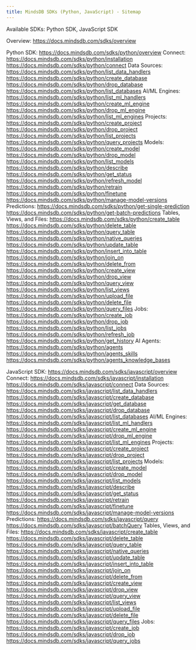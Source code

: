 ```yaml
---
title: MindsDB SDKs (Python, JavaScript) - Sitemap
---
```


Available SDKs:
Python SDK, JavaScript SDK

Overview:
https://docs.mindsdb.com/sdks/overview

Python SDK:
https://docs.mindsdb.com/sdks/python/overview
Connect:
https://docs.mindsdb.com/sdks/python/installation
https://docs.mindsdb.com/sdks/python/connect
Data Sources:
https://docs.mindsdb.com/sdks/python/list_data_handlers
https://docs.mindsdb.com/sdks/python/create_database
https://docs.mindsdb.com/sdks/python/drop_database
https://docs.mindsdb.com/sdks/python/list_databases
AI/ML Engines:
https://docs.mindsdb.com/sdks/python/list_ml_handlers
https://docs.mindsdb.com/sdks/python/create_ml_engine
https://docs.mindsdb.com/sdks/python/drop_ml_engine
https://docs.mindsdb.com/sdks/python/list_ml_engines
Projects:
https://docs.mindsdb.com/sdks/python/create_project
https://docs.mindsdb.com/sdks/python/drop_project
https://docs.mindsdb.com/sdks/python/list_projects
https://docs.mindsdb.com/sdks/python/query_projects
Models:
https://docs.mindsdb.com/sdks/python/create_model
https://docs.mindsdb.com/sdks/python/drop_model
https://docs.mindsdb.com/sdks/python/list_models
https://docs.mindsdb.com/sdks/python/describe
https://docs.mindsdb.com/sdks/python/get_status
https://docs.mindsdb.com/sdks/python/refresh_model
https://docs.mindsdb.com/sdks/python/retrain
https://docs.mindsdb.com/sdks/python/finetune
https://docs.mindsdb.com/sdks/python/manage-model-versions
Predictions:
https://docs.mindsdb.com/sdks/python/get-single-prediction
https://docs.mindsdb.com/sdks/python/get-batch-predictions
Tables, Views, and Files:
https://docs.mindsdb.com/sdks/python/create_table
https://docs.mindsdb.com/sdks/python/delete_table
https://docs.mindsdb.com/sdks/python/query_table
https://docs.mindsdb.com/sdks/python/native_queries
https://docs.mindsdb.com/sdks/python/update_table
https://docs.mindsdb.com/sdks/python/insert_into_table
https://docs.mindsdb.com/sdks/python/join_on
https://docs.mindsdb.com/sdks/python/delete_from
https://docs.mindsdb.com/sdks/python/create_view
https://docs.mindsdb.com/sdks/python/drop_view
https://docs.mindsdb.com/sdks/python/query_view
https://docs.mindsdb.com/sdks/python/list_views
https://docs.mindsdb.com/sdks/python/upload_file
https://docs.mindsdb.com/sdks/python/delete_file
https://docs.mindsdb.com/sdks/python/query_files
Jobs:
https://docs.mindsdb.com/sdks/python/create_job
https://docs.mindsdb.com/sdks/python/drop_job
https://docs.mindsdb.com/sdks/python/list_jobs
https://docs.mindsdb.com/sdks/python/refresh_job
https://docs.mindsdb.com/sdks/python/get_history
AI Agents:
https://docs.mindsdb.com/sdks/python/agents
https://docs.mindsdb.com/sdks/python/agents_skills
https://docs.mindsdb.com/sdks/python/agents_knowledge_bases

JavaScript SDK:
https://docs.mindsdb.com/sdks/javascript/overview
Connect:
https://docs.mindsdb.com/sdks/javascript/installation
https://docs.mindsdb.com/sdks/javascript/connect
Data Sources:
https://docs.mindsdb.com/sdks/javascript/list_data_handlers
https://docs.mindsdb.com/sdks/javascript/create_database
https://docs.mindsdb.com/sdks/javascript/get_database
https://docs.mindsdb.com/sdks/javascript/drop_database
https://docs.mindsdb.com/sdks/javascript/list_databases
AI/ML Engines:
https://docs.mindsdb.com/sdks/javascript/list_ml_handlers
https://docs.mindsdb.com/sdks/javascript/create_ml_engine
https://docs.mindsdb.com/sdks/javascript/drop_ml_engine
https://docs.mindsdb.com/sdks/javascript/list_ml_engines
Projects:
https://docs.mindsdb.com/sdks/javascript/create_project
https://docs.mindsdb.com/sdks/javascript/drop_project
https://docs.mindsdb.com/sdks/javascript/list_projects
Models:
https://docs.mindsdb.com/sdks/javascript/create_model
https://docs.mindsdb.com/sdks/javascript/drop_model
https://docs.mindsdb.com/sdks/javascript/list_models
https://docs.mindsdb.com/sdks/javascript/describe
https://docs.mindsdb.com/sdks/javascript/get_status
https://docs.mindsdb.com/sdks/javascript/retrain
https://docs.mindsdb.com/sdks/javascript/finetune
https://docs.mindsdb.com/sdks/javascript/manage-model-versions
Predictions:
https://docs.mindsdb.com/sdks/javascript/query
https://docs.mindsdb.com/sdks/javascript/batchQuery
Tables, Views, and Files:
https://docs.mindsdb.com/sdks/javascript/create_table
https://docs.mindsdb.com/sdks/javascript/delete_table
https://docs.mindsdb.com/sdks/javascript/query_table
https://docs.mindsdb.com/sdks/javascript/native_queries
https://docs.mindsdb.com/sdks/javascript/update_table
https://docs.mindsdb.com/sdks/javascript/insert_into_table
https://docs.mindsdb.com/sdks/javascript/join_on
https://docs.mindsdb.com/sdks/javascript/delete_from
https://docs.mindsdb.com/sdks/javascript/create_view
https://docs.mindsdb.com/sdks/javascript/drop_view
https://docs.mindsdb.com/sdks/javascript/query_view
https://docs.mindsdb.com/sdks/javascript/list_views
https://docs.mindsdb.com/sdks/javascript/upload_file
https://docs.mindsdb.com/sdks/javascript/delete_file
https://docs.mindsdb.com/sdks/javascript/query_files
Jobs:
https://docs.mindsdb.com/sdks/javascript/create_job
https://docs.mindsdb.com/sdks/javascript/drop_job
https://docs.mindsdb.com/sdks/javascript/query_jobs
